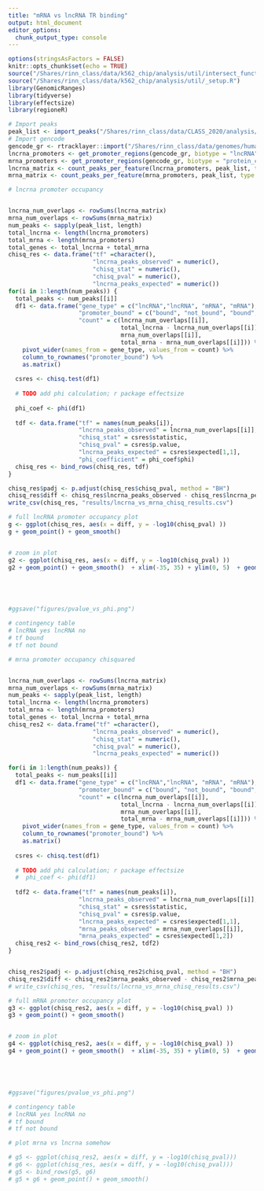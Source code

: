 ```yaml
---
title: "mRNA vs lncRNA TR binding"
output: html_document
editor_options: 
  chunk_output_type: console
---
```

``` r
options(stringsAsFactors = FALSE)
knitr::opts_chunk$set(echo = TRUE)
source("/Shares/rinn_class/data/k562_chip/analysis/util/intersect_functions.R")
source("/Shares/rinn_class/data/k562_chip/analysis/util/_setup.R")
library(GenomicRanges)
library(tidyverse)
library(effectsize)
library(regioneR)
```

```r
# Import peaks
peak_list <- import_peaks("/Shares/rinn_class/data/CLASS_2020/analysis/01_consensus_peaks/results/")
# Import gencode
gencode_gr <- rtracklayer::import("/Shares/rinn_class/data/genomes/human/gencode/v32/gencode.v32.annotation.gtf")
lncrna_promoters <- get_promoter_regions(gencode_gr, biotype = "lncRNA")
mrna_promoters <- get_promoter_regions(gencode_gr, biotype = "protein_coding")
lncrna_matrix <- count_peaks_per_feature(lncrna_promoters, peak_list, type = "occurence")
mrna_matrix <- count_peaks_per_feature(mrna_promoters, peak_list, type = "occurence")
```

```r

# lncrna promoter occupancy 


lncrna_num_overlaps <- rowSums(lncrna_matrix)
mrna_num_overlaps <- rowSums(mrna_matrix)
num_peaks <- sapply(peak_list, length)
total_lncrna <- length(lncrna_promoters)
total_mrna <- length(mrna_promoters)
total_genes <- total_lncrna + total_mrna
chisq_res <- data.frame("tf" =character(),
                        "lncrna_peaks_observed" = numeric(),
                        "chisq_stat" = numeric(),
                        "chisq_pval" = numeric(),
                        "lncrna_peaks_expected" = numeric())
for(i in 1:length(num_peaks)) {
  total_peaks <- num_peaks[[i]]
  df1 <- data.frame("gene_type" = c("lncRNA","lncRNA", "mRNA", "mRNA"),
                    "promoter_bound" = c("bound", "not_bound", "bound", "not_bound"),
                    "count" = c(lncrna_num_overlaps[[i]],
                                total_lncrna - lncrna_num_overlaps[[i]],
                                mrna_num_overlaps[[i]],
                                total_mrna - mrna_num_overlaps[[i]])) %>%
    pivot_wider(names_from = gene_type, values_from = count) %>%
    column_to_rownames("promoter_bound") %>%
    as.matrix()
  
  csres <- chisq.test(df1)
  
  # TODO add phi calculation; r package effectsize 
  
  phi_coef <- phi(df1)
  
  tdf <- data.frame("tf" = names(num_peaks[i]),
                    "lncrna_peaks_observed" = lncrna_num_overlaps[[i]],
                    "chisq_stat" = csres$statistic,
                    "chisq_pval" = csres$p.value,
                    "lncrna_peaks_expected" = csres$expected[1,1],
                    "phi_coefficient" = phi_coef$phi)
  chisq_res <- bind_rows(chisq_res, tdf)
}

chisq_res$padj <- p.adjust(chisq_res$chisq_pval, method = "BH")
chisq_res$diff <- chisq_res$lncrna_peaks_observed - chisq_res$lncrna_peaks_expected
write_csv(chisq_res, "results/lncrna_vs_mrna_chisq_results.csv")

# full lncRNA promoter occupancy plot
g <- ggplot(chisq_res, aes(x = diff, y = -log10(chisq_pval) ))
g + geom_point() + geom_smooth() 


# zoom in plot 
g2 <- ggplot(chisq_res, aes(x = diff, y = -log10(chisq_pval) ))
g2 + geom_point() + geom_smooth()  + xlim(-35, 35) + ylim(0, 5)  + geom_text(data = subset(chisq_res, diff > 0), aes(diff, -log10(chisq_pval), label = tf, check_overlap = TRUE))





#ggsave("figures/pvalue_vs_phi.png")

# contingency table
# lncRNA yes lncRNA no
# tf bound
# tf not bound
```

``` r

# mrna promoter occupancy chisquared


lncrna_num_overlaps <- rowSums(lncrna_matrix)
mrna_num_overlaps <- rowSums(mrna_matrix)
num_peaks <- sapply(peak_list, length)
total_lncrna <- length(lncrna_promoters)
total_mrna <- length(mrna_promoters)
total_genes <- total_lncrna + total_mrna
chisq_res2 <- data.frame("tf" =character(),
                        "lncrna_peaks_observed" = numeric(),
                        "chisq_stat" = numeric(),
                        "chisq_pval" = numeric(),
                        "lncrna_peaks_expected" = numeric())

for(i in 1:length(num_peaks)) {
  total_peaks <- num_peaks[[i]]
  df1 <- data.frame("gene_type" = c("lncRNA","lncRNA", "mRNA", "mRNA"),
                    "promoter_bound" = c("bound", "not_bound", "bound", "not_bound"),
                    "count" = c(lncrna_num_overlaps[[i]],
                                total_lncrna - lncrna_num_overlaps[[i]],
                                mrna_num_overlaps[[i]],
                                total_mrna - mrna_num_overlaps[[i]])) %>%
    pivot_wider(names_from = gene_type, values_from = count) %>%
    column_to_rownames("promoter_bound") %>%
    as.matrix()
  
  csres <- chisq.test(df1)
  
  # TODO add phi calculation; r package effectsize 
  #  phi_coef <- phi(df1)
  
  tdf2 <- data.frame("tf" = names(num_peaks[i]),
                    "lncrna_peaks_observed" = lncrna_num_overlaps[[i]],
                    "chisq_stat" = csres$statistic,
                    "chisq_pval" = csres$p.value,
                    "lncrna_peaks_expected" = csres$expected[1,1],
                    "mrna_peaks_observed" = mrna_num_overlaps[[i]],
                    "mrna_peaks_expected" = csres$expected[1,2])
  chisq_res2 <- bind_rows(chisq_res2, tdf2)
}


chisq_res2$padj <- p.adjust(chisq_res2$chisq_pval, method = "BH")
chisq_res2$diff <- chisq_res2$mrna_peaks_observed - chisq_res2$mrna_peaks_expected
# write_csv(chisq_res, "results/lncrna_vs_mrna_chisq_results.csv")

# full mRNA promoter occupancy plot
g3 <- ggplot(chisq_res2, aes(x = diff, y = -log10(chisq_pval) ))
g3 + geom_point() + geom_smooth() 


# zoom in plot 
g4 <- ggplot(chisq_res2, aes(x = diff, y = -log10(chisq_pval) ))
g4 + geom_point() + geom_smooth()  + xlim(-35, 35) + ylim(0, 5)  + geom_text(data = subset(chisq_res2, diff > 0), aes(diff, -log10(chisq_pval), label = tf, check_overlap = TRUE))





#ggsave("figures/pvalue_vs_phi.png")

# contingency table
# lncRNA yes lncRNA no
# tf bound
# tf not bound

```

``` r
# plot mrna vs lncrna somehow

# g5 <- ggplot(chisq_res2, aes(x = diff, y = -log10(chisq_pval)))
# g6 <- ggplot(chisq_res, aes(x = diff, y = -log10(chisq_pval)))
# g5 <- bind_rows(g5, g6)
# g5 + g6 + geom_point() + geom_smooth()

```

